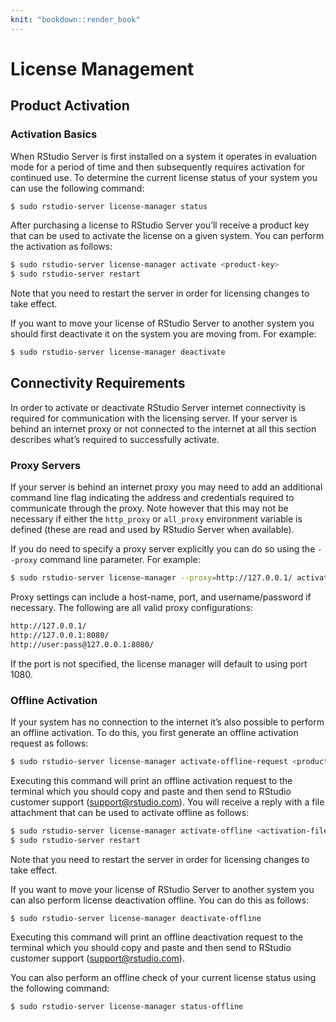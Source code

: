 ```yaml
---
knit: "bookdown::render_book"
---
```


# License Management

## Product Activation

### Activation Basics

When RStudio Server is first installed on a system it operates in evaluation mode for a period of time and then subsequently requires activation for continued use. To determine the current license status of your system you can use the following command:

```bash
$ sudo rstudio-server license-manager status
```

After purchasing a license to RStudio Server you'll receive a product key that can be used to activate the license on a given system. You can perform the activation as follows:

```bash
$ sudo rstudio-server license-manager activate <product-key>
$ sudo rstudio-server restart
```

Note that you need to restart the server in order for licensing changes to take effect.

If you want to move your license of RStudio Server to another system you should first deactivate it on the system you are moving from. For example:

```bash
$ sudo rstudio-server license-manager deactivate
```

## Connectivity Requirements

In order to activate or deactivate RStudio Server internet connectivity is required for communication with the licensing server. If your server is behind an internet proxy or not connected to the internet at all this section describes what's required to successfully activate.

### Proxy Servers

If your server is behind an internet proxy you may need to add an additional command line flag indicating the address and credentials required to communicate through the proxy. Note however that this may not be necessary if either the `http_proxy` or `all_proxy` environment variable  is defined (these are read and used by RStudio Server when available).

If you do need to specify a proxy server explicitly you can do so using the `--proxy` command line parameter. For example:

```bash
$ sudo rstudio-server license-manager --proxy=http://127.0.0.1/ activate <product-key>
```

Proxy settings can include a host-name, port, and username/password if necessary. The following are all valid proxy configurations:

```bash
http://127.0.0.1/
http://127.0.0.1:8080/
http://user:pass@127.0.0.1:8080/
```
 
If the port is not specified, the license manager will default to using port 1080.


### Offline Activation

If your system has no connection to the internet it's also possible to perform an offline activation. To do this, you first generate an offline activation request as follows:

```bash
$ sudo rstudio-server license-manager activate-offline-request <product-key>
```

Executing this command will print an offline activation request to the terminal which you should copy and paste and then send to RStudio customer support ([support@rstudio.com](support@rstudio.com)). You will receive a reply with a file attachment that can be used to activate offline as follows:


```bash
$ sudo rstudio-server license-manager activate-offline <activation-file>
$ sudo rstudio-server restart
```

Note that you need to restart the server in order for licensing changes to take effect.

If you want to move your license of RStudio Server to another system you can also perform license deactivation offline. You can do this as follows:

```bash
$ sudo rstudio-server license-manager deactivate-offline
```

Executing this command will print an offline deactivation request to the terminal which you should copy and paste and then send to RStudio customer support ([support@rstudio.com](support@rstudio.com)).

You can also perform an offline check of your current license status using the following command:

```bash
$ sudo rstudio-server license-manager status-offline
```
